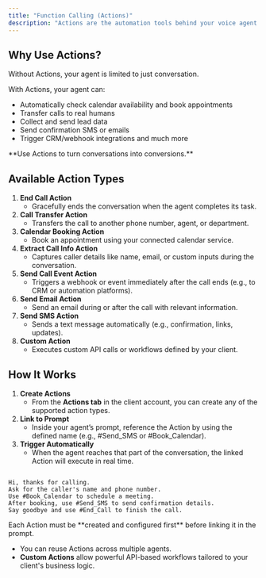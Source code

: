 ```yaml
---
title: "Function Calling (Actions)"
description: "Actions are the automation tools behind your voice agent. They allow your agent to perform tasks, not just talk, such as booking appointments, transferring calls, sending emails/SMS, and even triggering custom workflows via API. Think of Actions as “function blocks” that you can link to your agent’s prompt. When the prompt calls an Action, it’s like pressing a button to get something done automatically."
---
```


## **Why Use Actions?**

Without Actions, your agent is limited to just conversation.

With Actions, your agent can:

- Automatically check calendar availability and book appointments
- Transfer calls to real humans
- Collect and send lead data
- Send confirmation SMS or emails
- Trigger CRM/webhook integrations and much more

<Note>
  **Use Actions to turn conversations into conversions.**
</Note>

## **Available Action Types**

1. **End Call Action**
   - Gracefully ends the conversation when the agent completes its task.
2. **Call Transfer Action**
   - Transfers the call to another phone number, agent, or department.
3. **Calendar Booking Action**
   - Book an appointment using your connected calendar service.
4. **Extract Call Info Action**
   - Captures caller details like name, email, or custom inputs during the conversation.
5. **Send Call Event Action**
   - Triggers a webhook or event immediately after the call ends (e.g., to CRM or automation platforms).
6. **Send Email Action**
   - Send an email during or after the call with relevant information.
7. **Send SMS Action**
   - Sends a text message automatically (e.g., confirmation, links, updates).
8. **Custom Action**
   - Executes custom API calls or workflows defined by your client.

## **How It Works**

1. **Create Actions**
   - From the **Actions tab** in the client account, you can create any of the supported action types.
2. **Link to Prompt**
   - Inside your agent’s prompt, reference the Action by using the defined name (e.g., #Send_SMS or #Book_Calendar).
3. **Trigger Automatically**
   - When the agent reaches that part of the conversation, the linked Action will execute in real time.

<CodeGroup>

```Example Prompt (Using Actions)

Hi, thanks for calling.
Ask for the caller's name and phone number.
Use #Book_Calendar to schedule a meeting.
After booking, use #Send_SMS to send confirmation details.
Say goodbye and use #End_Call to finish the call.
```

</CodeGroup>

<Note>
  Each Action must be **created and configured first** before linking it in the prompt.

  - You can reuse Actions across multiple agents.
  - **Custom Actions** allow powerful API-based workflows tailored to your client's business logic.
</Note>